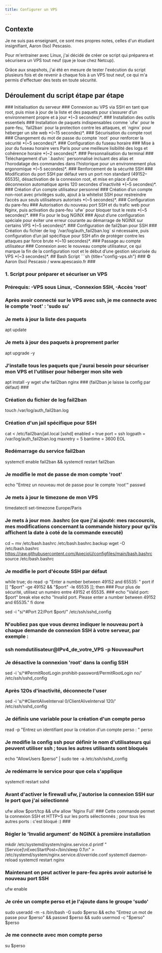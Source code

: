 ```yaml
---
title: Configurer un VPS
---
```


## Contexte

Je ne suis pas enseignant, ce sont mes propres notes, celles d'un étudiant insignifiant, Aaron (Iso) Pescasio.

Pour m'entrainer avec Linux, j'ai décidé de créer ce script qui préparera et sécurisera un VPS tout neuf (que je loue chez Netcup). 

Grâce aux snapshots, j'ai été en mesure de tester l'exécution du script plusieurs fois et de revenir à chaque fois à un VPS tout neuf, ce qui m'a permis d'effectuer des tests en toute sécurité.
## Déroulement du script étape par étape

<DynamicCallout>
<Steps>
<Step>
### Initialisation du serveur ###
Connexion au VPS via SSH en tant que root, puis mise à jour de la liste et des paquets pour s’assurer d’un environnement propre et à jour *(~3 secondes)*.
</Step>

<Step>
### Installation des outils essentiels ###
Installation de paquets indispensables comme `ufw` pour le pare-feu, `fail2ban` pour la protection contre les attaques, et `nginx` pour héberger un site web *(~15 secondes)*.
</Step>

<Step>
### Sécurisation du compte root ###
Changement du mot de passe du compte `root` pour renforcer la sécurité *(~5 secondes)*.
</Step>

<Step>
### Configuration du fuseau horaire ###
Mise à jour du fuseau horaire vers Paris pour une meilleure lisibilité des logs et cohérence horaire *(~2 secondes)*.
</Step>

<Step>
### Personnalisation du terminal ###
Téléchargement d’un `.bashrc` personnalisé incluant des alias et l’horodatage des commandes dans l’historique pour un environnement plus ergonomique *(~5 secondes)*.
</Step>

<Step>
### Renforcement de la sécurité SSH ###
Modification du port SSH par défaut vers un port non standard (49152–65535), désactivation de la connexion root, et mise en place d’une déconnexion automatique après 120 secondes d’inactivité *(~5 secondes)*.
</Step>

<Step>
### Création d’un compte utilisateur personnel ###
Création d’un compte non-root avec privilèges sudo, ajout à la whitelist SSH pour restreindre l’accès aux seuls utilisateurs autorisés *(~5 secondes)*.
</Step>

<Step>
### Configuration du pare-feu ###
Autorisation du nouveau port SSH et du trafic web pour Nginx, puis activation du pare-feu `ufw` pour bloquer tout le reste *(~5 secondes)*.
</Step>

<Step>
### Fix pour le bug NGINX ###
Ajout d’une configuration spéciale pour éviter une erreur courante au démarrage de NGINX sur certains VPS *(~5 secondes)*.
</Step>

<Step>
### Configuration de fail2ban pour SSH ###
Création du fichier de log `/var/log/auth_fail2ban.log` si nécessaire, puis configuration d’un jail spécifique pour SSH afin de protéger contre les attaques par force brute *(~10 secondes)*.
</Step>

<Step>
### Passage au compte utilisateur ###
Connexion avec le nouveau compte utilisateur, ce qui marque la fin de la configuration root et le début d’une gestion sécurisée du VPS *(~3 secondes)*.
</Step>
</Steps>
</DynamicCallout>
## Bash Script
```sh {title="config-vps.sh"}
### © Aaron (Iso) Pescasio / www.apescasio.fr ###

### 1. Script pour préparer et sécuriser un VPS ###

### Prérequis: -VPS sous Linux, -Connexion SSH, -Accès 'root' ###

### Après avoir connecté sur le VPS avec ssh, je me connecte avec le compte 'root' : 'sudo su' ###

### Je mets à jour la liste des paquets ###

apt update

### Je mets à jour des paquets à proprement parler ###

apt upgrade -y

### J'installe tous les paquets que j'aurai besoin pour sécuriser mon VPS et l'utiliser pour héberger mon site web ###

apt install -y wget ufw fail2ban nginx ### (fail2ban je laisse la config par défaut) ###

### Création du fichier de log fail2ban ###

touch /var/log/auth_fail2ban.log

### Création d'un jail spécifique pour SSH ###

cat <<EOL > /etc/fail2ban/jail.local
[sshd]
enabled = true
port = ssh
logpath = /var/log/auth_fail2ban.log
maxretry = 5
bantime = 3600
EOL

### Redémarrage du service fail2ban ###

systemctl enable fail2ban && systemctl restart fail2ban

### Je modifie le mot de passe de mon compte 'root' ###

echo "Entrez un nouveau mot de passe pour le compte 'root'"
passwd

### Je mets à jour le timezone de mon VPS ###

timedatectl set-timezone Europe/Paris

### Je mets à jour mon .bashrc (ce que j'ai ajouté: mes raccourcis, mes modifications concernant la commande history pour qu'ils affichent la date à coté de la commande executé) ###

cd ~
mv /etc/bash.bashrc /etc/bash.bashrc.backup
wget -O /etc/bash.bashrc https://raw.githubusercontent.com/ApecioU/configfiles/main/bash.bashrc
source /etc/bash.bashrc

### Je modifie le port d'écoute SSH par défaut ###

while true; do
    read -p "Enter a number between 49152 and 65535: " port
    if [[ "$port" -ge 49152 && "$port" -le 65535 ]]; then ### Pour plus de sécurité, utilisez un numéro entre 49152 et 65535. ###
        echo "Valid port: $port"
        break
    else
        echo "Invalid port. Please enter a number between 49152 and 65535."
    fi
done

sed -i "s/^#Port 22/Port $port/" /etc/ssh/sshd_config

### N'oubliez pas que vous devrez indiquer le nouveau port à chaque demande de connexion SSH à votre serveur, par exemple : ###
### ssh nomdutilisateur@IPv4_de_votre_VPS -p NouveauPort ###

### Je désactive la connexion 'root' dans la config SSH ###

sed -i 's/^#PermitRootLogin prohibit-password/PermitRootLogin no/' /etc/ssh/sshd_config

### Après 120s d'inactivité, déconnecte l'user ###

sed -i 's/^#ClientAliveInterval 0/ClientAliveInterval 120/' /etc/ssh/sshd_config

### Je définis une variable pour la création d'un compte perso ###

read -p "Entrez un identifiant pour la création d'un compte perso : " perso

### Je modifie la config ssh pour définir le nom d'utilisateurs qui peuvent utiliser ssh ; tous les autres utilisants sont bloqués ###

echo "AllowUsers $perso" | sudo tee -a /etc/ssh/sshd_config

### Je redémarre le service pour que cela s'applique ###

systemctl restart sshd

### Avant d'activer le firewall ufw, j'autorise la connexion SSH sur le port que j'ai sélectionné ###

ufw allow $port/tcp && ufw allow 'Nginx Full'  ### Cette commande permet la connexion SSH et HTTP+S sur les ports sélectionnés ; pour tous les autres ports : c'est bloqué :) ###

### Régler le 'Invalid argument' de NGINX à première installation ###

mkdir /etc/systemd/system/nginx.service.d
printf "[Service]\nExecStartPost=/bin/sleep 0.1\n" > /etc/systemd/system/nginx.service.d/override.conf
systemctl daemon-reload
systemctl restart nginx

### Maintenant on peut activer le pare-feu après avoir autorisé le nouveau port SSH ###

ufw enable

### Je crée un compte perso et je l'ajoute dans le groupe 'sudo' ###

sudo useradd -m -s /bin/bash -G sudo $perso && echo "Entrez un mot de passe pour $perso" && passwd $perso && sudo usermod -c "$perso" $perso

### Je me connecte avec mon compte perso ###

su $perso